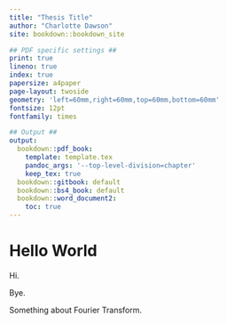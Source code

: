 ```yaml
---
title: "Thesis Title"
author: "Charlotte Dawson"
site: bookdown::bookdown_site

## PDF specific settings ##
print: true
lineno: true
index: true
papersize: a4paper
page-layout: twoside
geometry: 'left=60mm,right=60mm,top=60mm,bottom=60mm'
fontsize: 12pt
fontfamily: times

## Output ##
output:
  bookdown::pdf_book: 
    template: template.tex
    pandoc_args: '--top-level-division=chapter'
    keep_tex: true
  bookdown::gitbook: default
  bookdown::bs4_book: default
  bookdown::word_document2: 
    toc: true
---
```


# Hello World

Hi.

Bye.

Something about Fourier Transform. \index{Fourier Transform}

<!-- This is a comment -->
